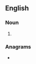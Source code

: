 ==English==

===Noun===
{{head|en|noun plural form}}

# {{plural of|pricket|lang=en}}

===Anagrams===
* {{anagrams|en|Petricks}}
